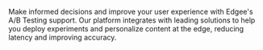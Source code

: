 Make informed decisions and improve your user experience with Edgee's A/B Testing support.
Our platform integrates with leading solutions to help you deploy experiments and personalize
content at the edge, reducing latency and improving accuracy.

<Columns cols={2}>
  <Card title="Kameleoon" href="/components/ab-testing/kameleoon" horizontal={true} icon="/images/logos/kameleoon.svg" />
</Columns>
